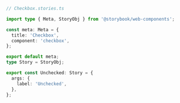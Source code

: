 ```ts
// Checkbox.stories.ts

import type { Meta, StoryObj } from '@storybook/web-components';

const meta: Meta = {
  title: 'Checkbox',
  component: 'checkbox',
};

export default meta;
type Story = StoryObj;

export const Unchecked: Story = {
  args: {
    label: 'Unchecked',
  },
};
```
